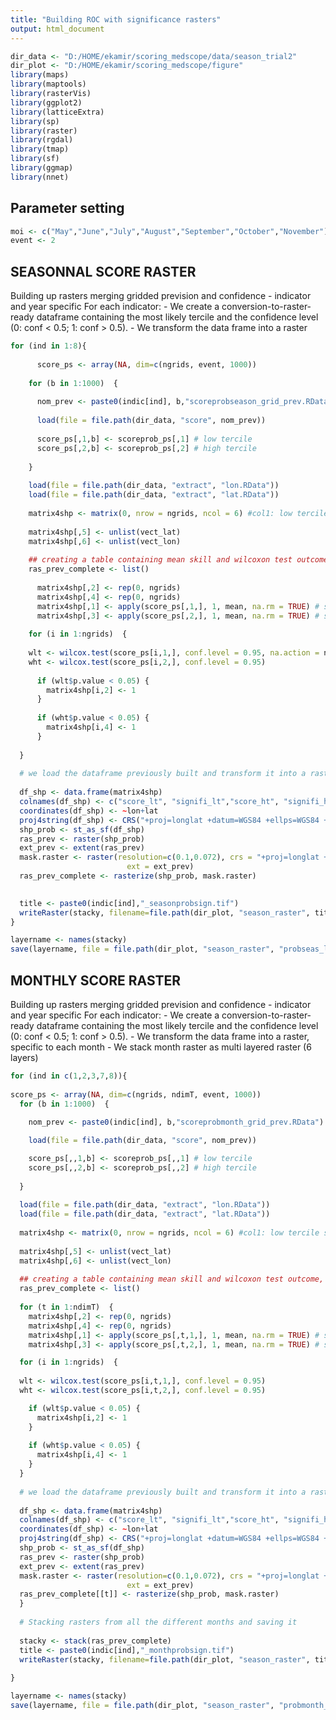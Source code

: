```yaml
---
title: "Building ROC with significance rasters"
output: html_document
---
```


```r
dir_data <- "D:/HOME/ekamir/scoring_medscope/data/season_trial2" 
dir_plot <- "D:/HOME/ekamir/scoring_medscope/figure" 
library(maps)
library(maptools)
library(rasterVis)
library(ggplot2)
library(latticeExtra)
library(sp)
library(raster)
library(rgdal)
library(tmap)
library(sf)
library(ggmap)
library(nnet)

```

## Parameter setting 

```r

moi <- c("May","June","July","August","September","October","November")
event <- 2

```
## SEASONNAL SCORE RASTER
Building up rasters merging gridded prevision and confidence - indicator and year specific
For each indicator:
  - We create a conversion-to-raster-ready dataframe containing the most likely tercile and the confidence level (0: conf < 0.5; 1: conf > 0.5).
  - We transform the data frame into a raster


```r

for (ind in 1:8){
    
      score_ps <- array(NA, dim=c(ngrids, event, 1000)) 
  
    for (b in 1:1000)  { 
      
      nom_prev <- paste0(indic[ind], b,"scoreprobseason_grid_prev.RData")
  
      load(file = file.path(dir_data, "score", nom_prev))
  
      score_ps[,1,b] <- scoreprob_ps[,1] # low tercile
      score_ps[,2,b] <- scoreprob_ps[,2] # high tercile
    
    }
    
    load(file = file.path(dir_data, "extract", "lon.RData"))
    load(file = file.path(dir_data, "extract", "lat.RData"))
    
    matrix4shp <- matrix(0, nrow = ngrids, ncol = 6) #col1: low tercile score; col2: low tercile score signifiance; col3: low tercile score; col4: low tercile score signifiance; col5: latitude; col6: longitude
    
    matrix4shp[,5] <- unlist(vect_lat)
    matrix4shp[,6] <- unlist(vect_lon)
    
    ## creating a table containing mean skill and wilcoxon test outcome, with both coordinates (shape ready for shapefile conversion)
    ras_prev_complete <- list()
    
      matrix4shp[,2] <- rep(0, ngrids)
      matrix4shp[,4] <- rep(0, ngrids)
      matrix4shp[,1] <- apply(score_ps[,1,], 1, mean, na.rm = TRUE) # summarizing skill scores for LT over bootstrap
      matrix4shp[,3] <- apply(score_ps[,2,], 1, mean, na.rm = TRUE) # summarizing skill scores for HT over bootstrap
  
    for (i in 1:ngrids)  { 
      
    wlt <- wilcox.test(score_ps[i,1,], conf.level = 0.95, na.action = na.omit)
    wht <- wilcox.test(score_ps[i,2,], conf.level = 0.95)
  
      if (wlt$p.value < 0.05) {
        matrix4shp[i,2] <- 1 
      }
    
      if (wht$p.value < 0.05) {
        matrix4shp[i,4] <- 1 
      }
    
  }
  
  # we load the dataframe previously built and transform it into a raster
  
  df_shp <- data.frame(matrix4shp)
  colnames(df_shp) <- c("score_lt", "signifi_lt","score_ht", "signifi_ht","lat","lon")
  coordinates(df_shp) <- ~lon+lat
  proj4string(df_shp) <- CRS("+proj=longlat +datum=WGS84 +ellps=WGS84 +towgs84=0,0,0")
  shp_prob <- st_as_sf(df_shp)
  ras_prev <- raster(shp_prob)
  ext_prev <- extent(ras_prev)
  mask.raster <- raster(resolution=c(0.1,0.072), crs = "+proj=longlat +datum=WGS84 +ellps=WGS84 +towgs84=0,0,0", ## !!!!!!!!!!!
                          ext = ext_prev)
  ras_prev_complete <- rasterize(shp_prob, mask.raster)

  
  title <- paste0(indic[ind],"_seasonprobsign.tif")
  writeRaster(stacky, filename=file.path(dir_plot, "season_raster", title), overwrite = TRUE)
} 

layername <- names(stacky)
save(layername, file = file.path(dir_plot, "season_raster", "probseas_layname.RData"))

```
## MONTHLY SCORE RASTER
Building up rasters merging gridded prevision and confidence - indicator and year specific
For each indicator:
  - We create a conversion-to-raster-ready dataframe containing the most likely tercile and the confidence level (0: conf < 0.5; 1: conf > 0.5).
  - We transform the data frame into a raster, specific to each month
  - We stack month raster as multi layered raster (6 layers)


```r

for (ind in c(1,2,3,7,8)){
  
score_ps <- array(NA, dim=c(ngrids, ndimT, event, 1000)) 
  for (b in 1:1000)  { 
    
    nom_prev <- paste0(indic[ind], b,"scoreprobmonth_grid_prev.RData")

    load(file = file.path(dir_data, "score", nom_prev))

    score_ps[,,1,b] <- scoreprob_ps[,,1] # low tercile
    score_ps[,,2,b] <- scoreprob_ps[,,2] # high tercile
  
  }
   
  load(file = file.path(dir_data, "extract", "lon.RData"))
  load(file = file.path(dir_data, "extract", "lat.RData"))
  
  matrix4shp <- matrix(0, nrow = ngrids, ncol = 6) #col1: low tercile score; col2: low tercile score signifiance; col3: low tercile score; col4: low tercile score signifiance; col5: latitude; col6: longitude
  
  matrix4shp[,5] <- unlist(vect_lat)
  matrix4shp[,6] <- unlist(vect_lon)
  
  ## creating a table containing mean skill and wilcoxon test outcome, with both coordinates (shape ready for shapefile conversion)
  ras_prev_complete <- list()
  
  for (t in 1:ndimT)  { 
    matrix4shp[,2] <- rep(0, ngrids)
    matrix4shp[,4] <- rep(0, ngrids)
    matrix4shp[,1] <- apply(score_ps[,t,1,], 1, mean, na.rm = TRUE) # summarizing skill scores for LT over bootstrap
    matrix4shp[,3] <- apply(score_ps[,t,2,], 1, mean, na.rm = TRUE) # summarizing skill scores for HT over bootstrap

  for (i in 1:ngrids)  { 
    
  wlt <- wilcox.test(score_ps[i,t,1,], conf.level = 0.95)
  wht <- wilcox.test(score_ps[i,t,2,], conf.level = 0.95)

    if (wlt$p.value < 0.05) {
      matrix4shp[i,2] <- 1 
    }
  
    if (wht$p.value < 0.05) {
      matrix4shp[i,4] <- 1 
    }
  }
  
  # we load the dataframe previously built and transform it into a raster
  
  df_shp <- data.frame(matrix4shp)
  colnames(df_shp) <- c("score_lt", "signifi_lt","score_ht", "signifi_ht","lat","lon")
  coordinates(df_shp) <- ~lon+lat
  proj4string(df_shp) <- CRS("+proj=longlat +datum=WGS84 +ellps=WGS84 +towgs84=0,0,0")
  shp_prob <- st_as_sf(df_shp)
  ras_prev <- raster(shp_prob)
  ext_prev <- extent(ras_prev)
  mask.raster <- raster(resolution=c(0.1,0.072), crs = "+proj=longlat +datum=WGS84 +ellps=WGS84 +towgs84=0,0,0", ## !!!!!!!!!!!
                          ext = ext_prev)
  ras_prev_complete[[t]] <- rasterize(shp_prob, mask.raster)
  }
  
  # Stacking rasters from all the different months and saving it
  
  stacky <- stack(ras_prev_complete)
  title <- paste0(indic[ind],"_monthprobsign.tif")
  writeRaster(stacky, filename=file.path(dir_plot, "season_raster", title), overwrite = TRUE)
  
}

layername <- names(stacky)
save(layername, file = file.path(dir_plot, "season_raster", "probmonth_layname.RData"))
```


